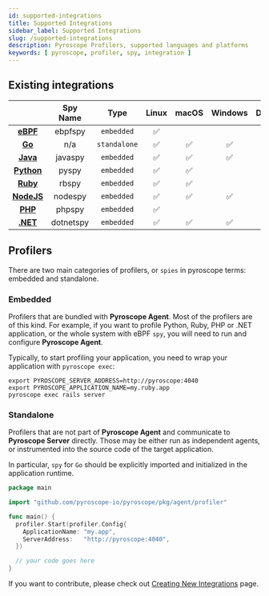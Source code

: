 ```yaml
---
id: supported-integrations
title: Supported Integrations
sidebar_label: Supported Integrations
slug: /supported-integrations
description: Pyroscope Profilers, supported languages and platforms
keywords: [ pyroscope, profiler, spy, integration ]
---
```


## Existing integrations

|                                      | Spy Name     | Type         | Linux | macOS | Windows | Docker |
|:------------------------------------:|:------------:|:------------:|:-----:|:-----:|:-------:|:------:|
| [**eBPF**](integration-ebpf.mdx)     | ebpfspy      | `embedded`   |   ✅  |       |         |   ✅   |
| [**Go**](integration-golang.mdx)     | n/a          | `standalone` |   ✅  |   ✅  |    ✅   |   ✅   |
| [**Java**](integration-java.mdx)     | javaspy      | `embedded`   |   ✅  |   ✅  |    ✅   |   ✅   |
| [**Python**](integration-python.mdx) | pyspy        | `embedded`   |   ✅  |   ✅  |         |   ✅   |
| [**Ruby**](integration-ruby.mdx)     | rbspy        | `embedded`   |   ✅  |   ✅  |         |   ✅   |
| [**NodeJS**](integration-nodejs.mdx) | nodespy      | `embedded`   |   ✅  |   ✅  |    ✅   |   ✅   |
| [**PHP**](integration-php.mdx)       | phpspy       | `embedded`   |   ✅  |       |         |   ✅   |
| [**.NET**](integration-dotnet.mdx)   | dotnetspy    | `embedded`   |   ✅  |   ✅  |    ✅   |   ✅   |


## Profilers

There are two main categories of profilers, or `spies` in pyroscope terms: embedded and standalone.

### Embedded

Profilers that are bundled with **Pyroscope Agent**. Most of the profilers are of this kind. For example, if you
want to profile Python, Ruby, PHP or .NET application, or the whole system with eBPF `spy`, you will need to run and
configure **Pyroscope Agent**.

Typically, to start profiling your application, you need to wrap your application with `pyroscope exec`:
```shell
export PYROSCOPE_SERVER_ADDRESS=http://pyroscope:4040
export PYROSCOPE_APPLICATION_NAME=my.ruby.app
pyroscope exec rails server
```

### Standalone

Profilers that are not part of **Pyroscope Agent** and communicate to **Pyroscope Server** directly. Those may be either
run as independent agents, or instrumented into the source code of the target application.

In particular, `spy` for `Go` should be explicitly imported and initialized in the application runtime.
```go
package main

import "github.com/pyroscope-io/pyroscope/pkg/agent/profiler"

func main() {
  profiler.Start(profiler.Config{
    ApplicationName: "my.app",
    ServerAddress:   "http://pyroscope:4040",
  })

  // your code goes here
}
```

If you want to contribute, please check out [Creating New Integrations](new-integrations.mdx) page.
